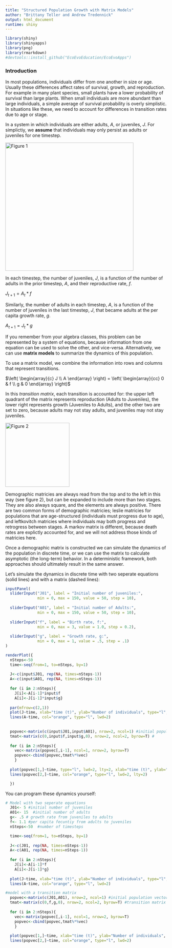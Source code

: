 ```yaml
---
title: "Structured Population Growth with Matrix Models"
author: "Brittany Teller and Andrew Tredennick"
output: html_document
runtime: shiny
---
```


```r
library(shiny)
library(shinyapps)
library(png)
library(rmarkdown)
#devtools::install_github("EcoEvoEducation/EcoEvoApps")

```

### Introduction
In most populations, individuals differ from one another in size or age. Usually these differences affect rates of survival, growth, and reproduction. For example in many plant species, small plants have a lower probability of survival than large plants. When small individuals are more abundant than large individuals, a simple average of survival probability is overly simplistic. In situations like these, we need to account for differences in transition rates due to age or stage.

In a system in which individuals are either adults, $A$, or juveniles, $J$. For simplictiy, we **assume** that individuals may only persist as adults or juveniles for one timestep. 

<div align="center"><img src="figures/figure1.png" alt="Figure 1" style="width: 400px;"/></div>

In each timestep, the number of juveniles, $J$, is a function of the number of adults in the prior timestep, $A$, and their reproductive rate, $f$. 

$J_{t+1}=A_t*f$

Similarly, the number of adults in each timestep, $A$, is a function of the number of juveniles in the last timestep, $J$, that became adults at the per capita growth rate, $g$.

$A_{t+1}=J_t*g$

If you remember from your algebra classes, this problem can be represented by a system of equations, because information from one equation can be used to solve the other, and vice-versa. Alternatively, we can use **matrix models** to summarize the dynamics of this population.

To use a matrix model, we combine the information into rows and columns that represent transitions.

$\left( \begin{array}{c}
J \\
A \end{array} \right) = 
 \left( \begin{array}{cc}
0 & f \\
g & 0 \end{array} \right)$

In this *transition matrix*, each transition is accounted for: the upper left quadrant of the matrix represents reproduction (Adults to Juveniles), the lower right represents growth (Juveniles to Adults), and the other two are set to zero, because adults may not stay adults, and juveniles may not stay juveniles.

<div align="center"><img src="figures/figure2.png" alt="Figure 2" style="width: 200px;"/></div>

Demographic matricies are always read from the top and to the left in this way (see figure 2), but can be expanded to include more than two stages. They are also always square, and the elements are always positive. There are two common forms of demographic matricies; leslie matricies for populations that are age-structured (individuals must progress due to age), and leftkovitch matricies where individuals may both progress and retrogress between stages. A markov matrix is different, because death rates are explictly accounted for, and we will not address those kinds of matricies here.

Once a demographic matrix is constructed we can simulate the dynamics of the population in discrete time, or we can use the matrix to calculate asymptotic (the long-term) behavior. In a deterministic framework, both approaches should ultimately result in the same answer.
 
Let's simulate the dynamics in discrete time with two seperate equations (solid lines) and with a matrix (dashed lines): 

```r
inputPanel(
  sliderInput("J01", label = "Initial number of juveniles:",
              min = 0, max = 150, value = 50, step = 10),
  
  sliderInput("A01", label = "Initial number of Adults:",
              min = 0, max = 150, value = 50, step = 10),
  
  sliderInput("f", label = "Birth rate, f:",
              min = 0, max = 3, value = 1.0, step = 0.2),
  
  sliderInput("g", label = "Growth rate, g:",
              min = 0, max = 1, value = .5, step = .1)
)

renderPlot({
  nSteps<-50
  time<-seq(from=1, to=nSteps, by=1)
  
  J<-c(input$J01, rep(NA, times=nSteps-1))
  A<-c(input$A01, rep(NA, times=nSteps-1))
  
  for (i in 2:nSteps){
    J[i]<-A[i-1]*input$f
    A[i]<-J[i-1]*input$g}
  
  par(mfrow=c(2,1))
  plot(J~time, xlab="time (t)", ylab="Number of individuals", type="l", lwd=2)
  lines(A~time, col="orange", type="l", lwd=2)
    
  
  popvec<-matrix(c(input$J01,input$A01), nrow=2, ncol=1) #initial population vector
  tmat<-matrix(c(0,input$f,input$g,0), nrow=2, ncol=2, byrow=T) #
  
  for (i in 2:nSteps){
    vec<-matrix(popvec[,i-1], ncol=1, nrow=2, byrow=T)
    popvec<-cbind(popvec,tmat%*%vec)
    }
  
  plot(popvec[1,]~time, type="l", lwd=2, lty=2, xlab="time (t)", ylab="Number of individuals")
  lines(popvec[2,]~time, col="orange", type="l", lwd=2, lty=2)  

  })

```

You can program these dynamics yourself:

```r

# Model with two seperate equations
  J01<- 5 #initial number of juveniles
  A01<- 15  #initial number of adults
  g<- .5 # growth rate from juveniles to adults
  f<- 1.1 #per capita fecuntiy from adults to juveniles
  nSteps<-50  #number of timesteps

  time<-seq(from=1, to=nSteps, by=1)
  
  J<-c(J01, rep(NA, times=nSteps-1))
  A<-c(A01, rep(NA, times=nSteps-1))
  
  for (i in 2:nSteps){
    J[i]<-A[i-1]*f
    A[i]<-J[i-1]*g}
  
  plot(J~time, xlab="time (t)", ylab="Number of individuals", type="l", lwd=2)
  lines(A~time, col="orange", type="l", lwd=2)

#model with a transition matrix
  popvec<-matrix(c(J01,A01), nrow=2, ncol=1) #initial population vector
  tmat<-matrix(c(0,f,g,0), nrow=2, ncol=2, byrow=T) #transition matrix
  
  for (i in 2:nSteps){
    vec<-matrix(popvec[,i-1], ncol=1, nrow=2, byrow=T)
    popvec<-cbind(popvec,tmat%*%vec)
    }
  
  plot(popvec[1,]~time, xlab="time (t)", ylab="Number of individuals", type="l", lwd=2)
  lines(popvec[2,]~time, col="orange", type="l", lwd=2)

```

